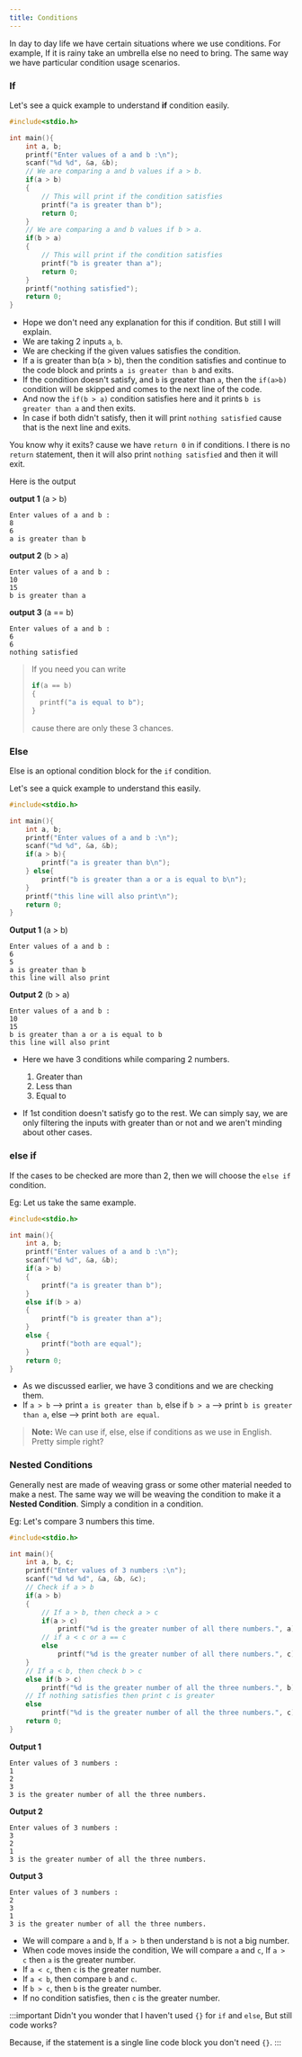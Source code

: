 ```yaml
---
title: Conditions
---
```


In day to day life we have certain situations where we use conditions.
For example, If it is rainy take an umbrella else no need to bring. The same way
we have particular condition usage scenarios.

### If

Let's see a quick example to understand **if** condition easily.

```c
#include<stdio.h>

int main(){
	int a, b;
	printf("Enter values of a and b :\n");
	scanf("%d %d", &a, &b);
	// We are comparing a and b values if a > b.
	if(a > b)
	{
		// This will print if the condition satisfies
		printf("a is greater than b");
		return 0;
	}
	// We are comparing a and b values if b > a.
	if(b > a)
	{
		// This will print if the condition satisfies
		printf("b is greater than a");
		return 0;
	}
	printf("nothing satisfied");
    return 0;
}
```

- Hope we don't need any explanation for this if condition. But still I will explain.
- We are taking 2 inputs `a`, `b`.
- We are checking if the given values satisfies the condition.
- If a is greater than b(a > b), then the condition satisfies and continue to the code block and
  prints `a is greater than b` and exits.
- If the condition doesn't satisfy, and `b` is greater than `a`,
  then the `if(a>b)` condition will be skipped and comes to the next line of the code.
- And now the `if(b > a)` condition satisfies here and it prints `b is greater than a` and then exits.
- In case if both didn't satisfy, then it will print `nothing satisfied` cause that is the next line and exits.

You know why it exits? cause we have `return 0` in if conditions. I there is no `return` statement,
then it will also print `nothing satisfied` and then it will exit.

Here is the output

**output 1** (a > b)

```
Enter values of a and b :
8
6
a is greater than b
```

**output 2** (b > a)

```
Enter values of a and b :
10
15
b is greater than a
```

**output 3** (a == b)

```
Enter values of a and b :
6
6
nothing satisfied
```

> If you need you can write
>
> ```c
> if(a == b)
> {
> 	printf("a is equal to b");
> }
> ```
>
> cause there are only these 3 chances.

### Else

Else is an optional condition block for the `if` condition.

Let's see a quick example to understand this easily.

```c
#include<stdio.h>

int main(){
	int a, b;
	printf("Enter values of a and b :\n");
	scanf("%d %d", &a, &b);
	if(a > b){
		printf("a is greater than b\n");
	} else{
		printf("b is greater than a or a is equal to b\n");
	}
	printf("this line will also print\n");
	return 0;
}
```

**Output 1** (a > b)

```
Enter values of a and b :
6
5
a is greater than b
this line will also print
```

**Output 2** (b > a)

```
Enter values of a and b :
10
15
b is greater than a or a is equal to b
this line will also print
```

- Here we have 3 conditions while comparing 2 numbers.

  1.  Greater than
  2.  Less than
  3.  Equal to

- If 1st condition doesn't satisfy go to the rest. We can simply say,
  we are only filtering the inputs with greater than or not and we aren't minding about other cases.

### else if

If the cases to be checked are more than 2, then we will choose the `else if` condition.

Eg:
Let us take the same example.

```c
#include<stdio.h>

int main(){
	int a, b;
	printf("Enter values of a and b :\n");
	scanf("%d %d", &a, &b);
	if(a > b)
	{
		printf("a is greater than b");
	}
	else if(b > a)
	{
		printf("b is greater than a");
	}
	else {
		printf("both are equal");
	}
	return 0;
}
```

- As we discussed earlier, we have 3 conditions and we are checking them.
- If `a > b` --> print `a is greater than b`, else if `b > a` --> print `b is greater than a`, else --> print `both are equal`.

> **Note:** We can use if, else, else if conditions as we use in English. Pretty simple right?

### Nested Conditions

Generally nest are made of weaving grass or some other material needed to make a nest.
The same way we will be weaving the condition to make it a **Nested Condition**.
Simply a condition in a condition.

Eg:
Let's compare 3 numbers this time.

```c
#include<stdio.h>

int main(){
	int a, b, c;
	printf("Enter values of 3 numbers :\n");
	scanf("%d %d %d", &a, &b, &c);
	// Check if a > b
	if(a > b)
	{
		// If a > b, then check a > c
		if(a > c)
			printf("%d is the greater number of all there numbers.", a);
		// if a < c or a == c
		else
			printf("%d is the greater number of all there numbers.", c);
	}
	// If a < b, then check b > c
	else if(b > c)
		printf("%d is the greater number of all the three numbers.", b);
	// If nothing satisfies then print c is greater
	else
		printf("%d is the greater number of all the three numbers.", c);
	return 0;
}
```

**Output 1**

```
Enter values of 3 numbers :
1
2
3
3 is the greater number of all the three numbers.
```

**Output 2**

```
Enter values of 3 numbers :
3
2
1
3 is the greater number of all the three numbers.
```

**Output 3**

```
Enter values of 3 numbers :
2
3
1
3 is the greater number of all the three numbers.
```

- We will compare `a` and `b`, If `a > b` then understand `b` is not a big number.
- When code moves inside the condition, We will compare `a` and `c`, If `a > c` then `a` is the greater number.
- If `a < c`, then `c` is the greater number.
- If `a < b`, then compare `b` and `c`.
- If `b > c`, then `b` is the greater number.
- If no condition satisfies, then `c` is the greater number.

:::important
Didn't you wonder that I haven't used `{}` for `if` and `else`, But still code works?

Because, if the statement is a single line code block you don't need `{}`.
:::
